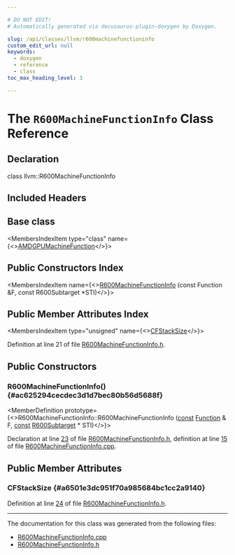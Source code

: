 ```yaml
---

# DO NOT EDIT!
# Automatically generated via docusaurus-plugin-doxygen by Doxygen.

slug: /api/classes/llvm/r600machinefunctioninfo
custom_edit_url: null
keywords:
  - doxygen
  - reference
  - class
toc_max_heading_level: 3

---
```





# The `R600MachineFunctionInfo` Class Reference

<DoxygenPage pluginConfig={pluginConfig}>



## Declaration

<CodeBlock>class llvm::R600MachineFunctionInfo</CodeBlock>

## Included Headers

<IncludesList>
<IncludesListItem
  filePath="Target/AMDGPU/R600MachineFunctionInfo.h"
  permalink="/docs/api/files/lib/lib/target/lib/target/amdgpu/r600machinefunctioninfo-h"
  isLocal="true" />
</IncludesList>

## Base class

<MembersIndex>

<MembersIndexItem
  type="class"
  name={<><a href="/docs/api/classes/llvm/amdgpumachinefunction">AMDGPUMachineFunction</a></>}>
</MembersIndexItem>

</MembersIndex>

## Public Constructors Index

<MembersIndex>

<MembersIndexItem
  name={<><a href="#ac625294cecdec3d1d7bec80b56d5688f">R600MachineFunctionInfo</a> (const Function &amp;F, const R600Subtarget &#42;STI)</>}>
</MembersIndexItem>

</MembersIndex>

## Public Member Attributes Index

<MembersIndex>

<MembersIndexItem
  type="unsigned"
  name={<><a href="#a6501e3dc951f70a985684bc1cc2a9140">CFStackSize</a></>}>
</MembersIndexItem>

</MembersIndex>


Definition at line 21 of file <a href="/docs/api/files/lib/lib/target/lib/target/amdgpu/r600machinefunctioninfo-h">R600MachineFunctionInfo.h</a>.

<SectionDefinition>

## Public Constructors

### R600MachineFunctionInfo() {#ac625294cecdec3d1d7bec80b56d5688f}

<MemberDefinition
  prototype={<>R600MachineFunctionInfo::R600MachineFunctionInfo (<a href="/docs/api/files/lib/lib/target/lib/target/aarch64/aarch64promoteconstant-cpp/#a90f8350fecae261c25be85d38b451bff">const</a> <a href="/docs/api/classes/llvm/function">Function</a> &amp; F, <a href="/docs/api/files/lib/lib/target/lib/target/aarch64/aarch64promoteconstant-cpp/#a90f8350fecae261c25be85d38b451bff">const</a> <a href="/docs/api/classes/llvm/r600subtarget">R600Subtarget</a> &#42; STI)</>}>

Declaration at line <a href="/docs/api/files/lib/lib/target/lib/target/amdgpu/r600machinefunctioninfo-h/#l00023">23</a> of file <a href="/docs/api/files/lib/lib/target/lib/target/amdgpu/r600machinefunctioninfo-h">R600MachineFunctionInfo.h</a>, definition at line <a href="/docs/api/files/lib/lib/target/lib/target/amdgpu/r600machinefunctioninfo-cpp/#l00015">15</a> of file <a href="/docs/api/files/lib/lib/target/lib/target/amdgpu/r600machinefunctioninfo-cpp">R600MachineFunctionInfo.cpp</a>.
</MemberDefinition>

</SectionDefinition>

<SectionDefinition>

## Public Member Attributes

### CFStackSize {#a6501e3dc951f70a985684bc1cc2a9140}

<MemberDefinition
  prototype="unsigned llvm::R600MachineFunctionInfo::CFStackSize">

Definition at line <a href="/docs/api/files/lib/lib/target/lib/target/amdgpu/r600machinefunctioninfo-h/#l00024">24</a> of file <a href="/docs/api/files/lib/lib/target/lib/target/amdgpu/r600machinefunctioninfo-h">R600MachineFunctionInfo.h</a>.
</MemberDefinition>

</SectionDefinition>

<hr/>

The documentation for this class was generated from the following files:

<ul>
<li><a href="/docs/api/files/lib/lib/target/lib/target/amdgpu/r600machinefunctioninfo-cpp">R600MachineFunctionInfo.cpp</a></li>
<li><a href="/docs/api/files/lib/lib/target/lib/target/amdgpu/r600machinefunctioninfo-h">R600MachineFunctionInfo.h</a></li>
</ul>

</DoxygenPage>
